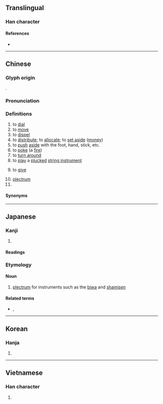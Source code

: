 {{also|拨}}
{{character info/new}}
==Translingual==

===Han character===
{{Han char|rn=64|rad=手|as=12|sn=15|four=52047|canj=QNOE|ids=⿰扌發}}

====References====
* {{Han ref|kx=0455.110|dkj=12727|dj=0804.170|hdz=31964.060|uh=64A5|ud=25765|bh=BCB7|bd=48311}}

----

==Chinese==
{{zh-forms|s=拨}}

===Glyph origin===
{{Han etym}}
{{Han compound|手|發|ls=psc|c1=s|c2=p|t1=hand}}.

===Pronunciation===
{{zh-pron
|m=bō
|c=but6,but3
|mn=poat/poah
|mn_note=poat - literary; poah - vernacular
|w=4peq
|mc=y
|oc=y
|ma=
|cat=v,n,cls
}}

===Definitions===
{{zh-hanzi}}

# to [[dial]]
# to [[move]]
# to [[dispel]]
# to [[distribute]]; to [[allocate]]; to [[set aside]] ([[money]])
# to [[push]] [[aside]] with the foot, hand, stick, etc.
# to [[poke]] (a [[fire]])
# to [[turn around]]
# to [[play]] a [[pluck]]ed [[string instrument]]
# {{lb|zh|Wu}} to [[give]]
# [[plectrum]]
# {{zh-classifier|people or things|t=[[group]]; [[batch]]}}

====Synonyms====
{{zh-dial|給}}

----

==Japanese==

===Kanji===
{{ja-kanji|grade=|rs=手12}}

# {{defn|lang=ja|sort=手12}}

====Readings====
{{ja-readings
|goon=はち
|kanon=はつ
|kanyoon=ばち
|kun=は-ねる, おさ-める
}}

===Etymology===
{{wikipedia|lang=ja|バチ}}
{{ja-kanjitab|ばち|yomi=o}}

====Noun====
{{ja-noun|ばち|バチ}}

# [[plectrum]] for instruments such as the [[biwa]] and [[shamisen]]

====Related terms====
* {{ja-r|桴|ばち|rom=-}}, {{ja-r|枹|ばち}}

----

==Korean==

===Hanja===
{{ko-hanja|hangeul=[[발]], [[벌]]|eumhun=}}

# {{defn|lang=ko|sort=手12}}

----

==Vietnamese==

===Han character===
{{vi-hantu|[[phết]], [[bát]], [[phiết]]|rs=手12}}

# {{defn|lang=vi|sort=手12}}